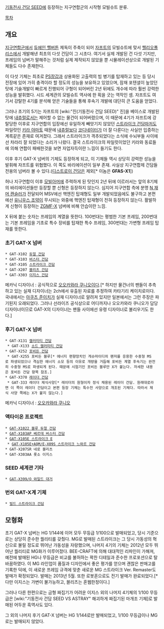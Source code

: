 [[기동전사 건담 SEED]]에 등장하는 지구연합군의 시작형 모빌슈트 분류.

[[목차]]

== 개요 == 
[[지구연합]]군에서 [[듀에인 핼버튼]] 제독이 주축이 되어 [[자프트]]의 모빌슈트에 맞서 [[헬리오폴리스]]에서 개발해낸 최초의 다섯 건담이 그 시초다. 여기서 실제 개발된 건 다섯 기지만, 프레임의 넘버가 말해주는 것처럼 실제 제작되지 않았을 뿐 시뮬레이션상으로 개발된 기체들도 다수 존재한다. 

이 다섯 기체는 최초로 [[PS장갑]]과 상용화된 고출력의 빔 병기를 탑재하고 있는 등 당시 전장에 있어 가히 충격이라 할 정도의 성능을 보유하고 있었으며, 잠재 포텐셜이 높았던 탓에 기술개발이 빠르게 진행되어 구형이 되어버린 2년 뒤에도 개수에 따라 훨씬 강력한 성능을 발휘했다. 시드 세계관의 모빌슈트 역사에 한 획을 긋는 역작인 셈. 자프트도 여기서 강탈한 4기를 분석해 얻은 기술들을 통해 후속기 개발에 대단히 큰 도움을 얻었다. 

그러나 초기의 5기는 자프트의 [wiki:"진(기동전사 건담 SEED)" 진]을 베이스로 개발된 탓에 [[내츄럴]]로서는 제어할 수 없는 물건이 되어버렸으며, 이 때문에 4기가 자프트에 강탈당한 이후로 지구연합의 입장에선 유일하게 빼앗기지 않았던 [[스트라이크 건담]]마저도 파일럿인 [[키라 야마토]] 때문에 [[내츄럴]]보다 [[코디네이터]]가 더 잘 다룬다는 사실만 입증하는 계륵같은 존재로 여겨졌다. 그래서 스트라이크가 격추되었다는 소식에 수뇌부들 사이에선 차라리 잘 되었다는 소리가 나왔다. 결국 스트라이크의 파일럿이었던 키라와 동료들에 의해 연합이 패배한것을 보면 자업자득이란 느낌이 들기도 한다.

이후 후기 GAT-X 넘버의 기체도 등장하게 되고, 이 기체들 역시 상당히 강력한 성능을 발휘해 자프트를 위협했다. 이 쪽도 바리에이션이 일부 존재. 사실상 지구연합제 건담들 전용의 넘버라 볼 수 있다.([[디스트로이 건담]]은 제외[* 이놈은 '''GFAS-X1'''])

허나 지구연합이 이후 [[모빌아머]]에 주력하게 된 탓인지 2년 뒤에 이르러서는 앞의 8기체의 바리에이션들만 등장할 뿐 신형은 등장하지 않는다. 심지어 지구연합 측에 분명 [[N 재머 캔슬러]]가 전달되어 MSV에선 핵엔진 탑재형도 일부 개발되었음에도 불구하고 본편에선 [[유니우스 조약]]이 무시되는 와중에 핵엔진 탑재형이 전혀 등장하지 않는다. 활발하게 신형이 등장하는 [[ZGMF-X]] 넘버에 비해 안습이란 느낌.  

X 뒤에 붙는 숫자는 프레임의 계열을 뜻한다. 100번대는 평범한 기본 프레임, 200번대는 기본 프레임을 기초로 특수 장비를 탑재한 특수 프레임, 300번대는 가변형 프레임 탑재를 뜻한다.
=== 초기 GAT-X 넘버 ===
 * GAT-X102 [[듀얼 건담]]
 * GAT-X103 [[버스터 건담]]
 * GAT-X105 [[스트라이크 건담]]
 * GAT-X207 [[블리츠 건담]]
 * GAT-X303 [[이지스 건담]]

메카닉 디자이너 : 공식적으로 [[오오카와라 쿠니오]]이다.[* 하지만 물건너의 팬들이 추측하고 있는 실재 디자이너는 2ch에서 유출된 자료를 추정하여 카타기리 케이치로이다. 국내에서는 [[아쿠츠 준이치]]가 실재 디자이너로 알려져 있지만 일본에서는 그런 주장은 파기된지 오래되었다. 그러나 선라이즈 공식상으로 어디까지나 오오카와라 쿠니오가 담당 디자이너이므로 GAT-X의 디자이너는 팬들 사이에선 유령 디자이너로 불리우기도 한다.]

=== 후기 GAT-X 넘버 ===
 * GAT-X131 [[캘러미티 건담]]
  * GAT-X133 [[소드 캘러미티 건담]]
 * GAT-X252 [[포비든 건담]]
  * GAT-X255 포비든 블루[* 에너지 편향장치인 게슈마이디히 팬저를 응용한 수중형 MS로 파생되었으나 격심한 에너지 소모 등의 이유로 개량을 거듭해 포비든 계열 후속기는 완전히 수중형 MS로 파생되게 된다. 때문에 시험기인 포비든 블루만 X가 붙는다. 자세한 내용은 포비든 건담 항목 참조.]
 * GAT-X370 [[레이더 건담]]
  * GAT-333 레이더 제식사양[* 레이더의 원형이자 정식 채용된 레이더 건담. 원래대로라면 이 쪽이 레이더 건담이고 본편 등장 기체는 특수전 사양으로 개조된 기체다. 따라서 제식 사양 쪽에는 X가 붙지 않는다.]

메카닉 디자이너 : [[오오카와라 쿠니오]]

=== 액타이온 프로젝트  ===
 * [[블루 듀얼 건담|GAT-X1022 블루 듀얼 건담]]
 * [[베르데 버스터 건담|GAT-X103AP 베르데 버스터 건담]]
 * [[스트라이크 E|GAT-X105E 스트라이크 E]]
  * [[스트라이크 느와르 건담|GAT-X105E+AQM/E-X09S 스트라이크 느와르 건담]]
 * GAT-X207SR 네로 블리츠
 * GAT-X303AA 롯소 이지스

=== SEED 세계관 기타 ===
 * [[가이아 건담#s-4|GAT-X399/Q 와일드 대거]]

=== 번외 GAT-X계 기체 ===
 * [[빌드 스트라이크 건담]]

== 모형화 ==
초기 GAT-X 넘버는 HG 1/144에 이어 모두 무등급 1/100으로 발매되었고, 당시 기준으로는 상당히 준수한 퀄리티를 갖췄다. MG로 발매된 스트라이크는 그 당시 가동성의 혁신으로 불릴 정도로 뛰어난 가동성을 자랑했으며, 나머지 4기의 기체는 2012년 모두 뛰어난 퀄리티로 MG화가 이루어졌다. BEE-CRAFT에 의해 대대적인 리파인이 가해져, 예전에 발매된 HG나 무등급은 비교를 불허하는 꽉찬 디테일과 준수한 프로포션으로 탈바꿈하였다. 이 MG 라인업이 품질과 디자인에서 좋은 평가를 얻으며 괜찮은 판매고를 기록한 덕에, 이 새로운 프레임 규격에 맞춘 새로운 MG 스트라이크 Ver. Remaster도 발매가 확정되었다. 발매는 2013년 5월. 또한 로봇혼으로도 전기 발매가 완료되었다.[* 다만 이지스는 가변이 불가능하고, 블리츠는 혼웹한정이다.]

그러나 다른 한편으로는 금형 짜집기가 어려운 이지스 외의 나머지 4기체의 1/100 무등급은  [wiki:"기동전사 건담 SEED VS ASTRAY" 해괴하게 짜집기된 마개조 기체]로 발매된 어두운 흑역사도 있다. 

그 외의 나머지 후기 GAT-X 넘버는 HG 1/144로만 발매되었고, 1/100 무등급이나 MG로는 발매되지 않았다.
